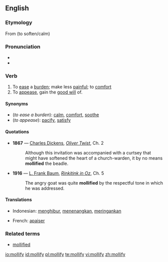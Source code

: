 {{was wotd|2006|June|19}}
==English==

===Etymology===
From {{etymon|la|mollire}} (to soften/calm)

===Pronunciation===
*{{IPA|/ˈmɑːlɪfaɪ/}}
*{{audio|en-us-mollify.ogg|Audio (US)}}

===Verb===
{{en-verb|mollif|i|ed}}

# To [[ease]] a [[burden]]; make less [[painful]]; to [[comfort]]
# To [[appease]], gain the [[good will]] of.

====Synonyms====
{{Wikisaurus-link|calm}}
*(''to ease a burden''): [[calm]], [[comfort]], [[soothe]]
*(''to appease''): [[pacify]], [[satisfy]]

====Quotations====
*'''1867''' — [[w:Charles Dickens|Charles Dickens]], ''[[s:Oliver Twist|Oliver Twist]]'', Ch. 2
*:Although this invitation was accompanied with a curtsey that might have softened the heart of a church-warden, it by no means '''mollified''' the beadle.
*'''1916''' — [[w:L. Frank Baum|L. Frank Baum]], ''[[s:Rinkitink in Oz|Rinkitink in Oz]]'', Ch. 5
*:The angry goat was quite '''mollified''' by the respectful tone in which he was addressed.

====Translations====
{{trans-top|to ease a burden}}
*Indonesian: [[hibur|menghibur]], [[tenang|menenangkan]], [[ringan|meringankan]]
{{trans-mid}}
{{trans-bottom}}

{{trans-top|to appease}}
*French: [[apaiser]]
{{trans-mid}}
{{trans-bottom}}

===Related terms===
*[[mollified]]

[[io:mollify]]
[[id:mollify]]
[[pl:mollify]]
[[te:mollify]]
[[vi:mollify]]
[[zh:mollify]]